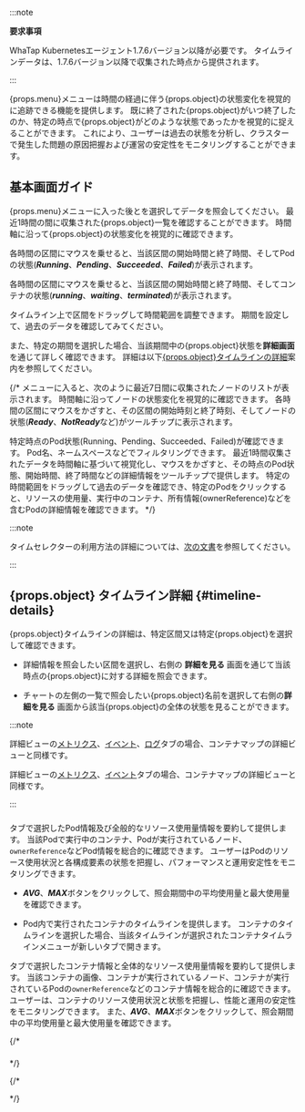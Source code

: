 :::note 

**要求事項**

WhaTap Kubernetesエージェント1.7.6バージョン以降が必要です。 タイムラインデータは、1.7.6バージョン以降で収集された時点から提供されます。

:::

<UI>{props.menu}</UI>メニューは時間の経過に伴う{props.object}の状態変化を視覚的に追跡できる機能を提供します。 既に終了された{props.object}がいつ終了したのか、特定の時点で{props.object}がどのような状態であったかを視覚的に捉えることができます。 これにより、ユーザーは過去の状態を分析し、クラスターで発生した問題の原因把握および運営の安定性をモニタリングすることができます。

## 基本画面ガイド

<UI>{props.menu}</UI>メニューに入った後<Cmdname sid="TTL06740" className="uitext" />と<Cmdname sid="TTL08842" className="uitext" />を選択してデータを照会してください。 最近1時間の間に収集された{props.object}一覧を確認することができます。 時間軸に沿って{props.object}の状態変化を視覚的に確認できます。

<InDoc pages="pod-timeline">

各時間の区間にマウスを乗せると、当該区間の開始時間と終了時間、そしてPodの状態(***Running***、***Pending***、***Succeeded***、***Failed***)が表示されます。 

<ImgLang img="k8s-pod-timeline.png" desc="Pod タイムライン1" />

</InDoc>

<InDoc pages="container-timeline">

各時間の区間にマウスを乗せると、当該区間の開始時間と終了時間、そしてコンテナの状態(***running***、***waiting***、***terminated***)が表示されます。 

<ImgLang img="k8s-container-timeline.png" desc="コンテナタイムライン1" />

</InDoc>

タイムライン上で区間をドラッグして時間範囲を調整できます。 期間を設定して、過去のデータを確認してみてください。

<InDoc pages="pod-timeline">

<ImgLang img="k8s-pod-timeline-drag.png" desc="Pod タイムライン2" />

</InDoc>

<InDoc pages="container-timeline">

<ImgLang img="k8s-container-timeline-drag.png" desc="コンテナタイムライン2" />

</InDoc>

また、特定の期間を選択した場合、当該期間中の{props.object}状態を**詳細画面**を通じて詳しく確認できます。 詳細は以下[{props.object}タイムラインの詳細](#timeline-details)案内を参照してください。 

{/* メニューに入ると、次のように最近7日間に収集されたノードのリストが表示されます。 時間軸に沿ってノードの状態変化を視覚的に確認できます。 各時間の区間にマウスをかざすと、その区間の開始時刻と終了時刻、そしてノードの状態(***Ready***、***NotReady***など)がツールチップに表示されます。

特定時点のPod状態(Running、Pending、Succeeded、Failed)が確認できます。 
Pod名、ネームスペースなどでフィルタリングできます。 最近1時間収集されたデータを時間軸に基づいて視覚化し、マウスをかざすと、その時点のPod状態、開始時間、終了時間などの詳細情報をツールチップで提供します。 特定の時間範囲をドラッグして過去のデータを確認でき、特定のPodをクリックすると、リソースの使用量、実行中のコンテナ、所有情報(ownerReference)などを含むPodの詳細情報を確認できます。 */}

:::note 

タイムセレクターの利用方法の詳細については、[次の文書](usage-ui#timeselector)を参照してください。

:::

## {props.object} タイムライン詳細 {#timeline-details}

{props.object}タイムラインの詳細は、特定区間又は特定{props.object}を選択して確認できます。 

<InDoc pages="pod-timeline">

<ImgLang img="k8s-pod-timeline-details.png" desc="Pod タイムライン詳細" />

</InDoc>

<InDoc pages="container-timeline">

<ImgLang img="k8s-container-timeline-details.png" desc="コンテナタイムライン詳細" />

</InDoc>

- 詳細情報を照会したい区間を選択し、右側の **詳細を見る** 画面を通じて当該時点の{props.object}に対する詳細を照会できます。

- チャートの左側の一覧で照会したい{props.object}名前を選択して右側の**詳細を見る** 画面から該当{props.object}の全体の状態を見ることができます。

:::note 

<InDoc pages="container-timeline">

詳細ビューの[メトリクス](container-map-metrics)、[イベント](container-map-event)、[ログ](container-map-log)タブの場合、コンテナマップの詳細ビューと同様です。

</InDoc>

<InDoc pages="pod-timeline">

詳細ビューの[メトリクス](container-map-metrics)、[イベント](container-map-event)タブの場合、コンテナマップの詳細ビューと同様です。

</InDoc>

:::

### <Cmdname sid="overview" className="uitext" />

<InDoc pages="pod-timeline">

<Cmdname sid="overview" className="uitext" />タブで選択したPod情報及び全般的なリソース使用量情報を要約して提供します。 当該Podで実行中のコンテナ、Podが実行されているノード、`ownerReference`などPod情報を総合的に確認できます。 ユーザーはPodのリソース使用状況と各構成要素の状態を把握し、パフォーマンスと運用安定性をモニタリングできます。

- ***AVG***、***MAX***ボタンをクリックして、照会期間中の平均使用量と最大使用量を確認できます。

- Pod内で実行されたコンテナのタイムラインを提供します。 コンテナのタイムラインを選択した場合、当該タイムラインが選択された<UI>コンテナタイムライン</UI>メニューが新しいタブで開きます。

</InDoc>

<InDoc pages="container-timeline">

<Cmdname sid="overview" className="uitext" />タブで選択したコンテナ情報と全体的なリソース使用量情報を要約して提供します。 当該コンテナの画像、コンテナが実行されているノード、コンテナが実行されているPodの`ownerReference`などのコンテナ情報を総合的に確認できます。 ユーザーは、コンテナのリソース使用状況と状態を把握し、性能と運用の安定性をモニタリングできます。 また、***AVG***、***MAX***ボタンをクリックして、照会期間中の平均使用量と最大使用量を確認できます。

</InDoc>

{/* 

### <Cmdname sid="metrics" className="uitext" />

### <Cmdname sid="event" className="uitext" />

<InDoc pages="container-timeline">

### <Cmdname sid="log" className="uitext" />

</InDoc>

*/}

{/* 

<Cmdname sid={props.linkobject} className="uitext" /> 
*/}
